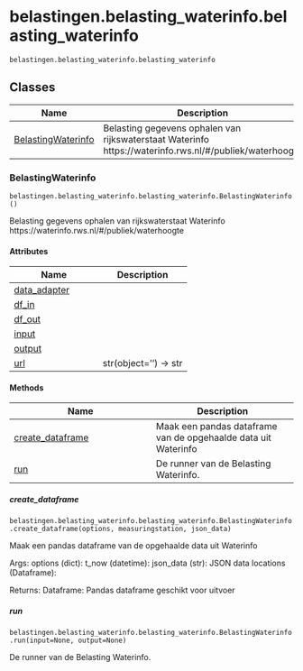 # belastingen.belasting_waterinfo.belasting_waterinfo { #toolbox_continu_inzicht.belastingen.belasting_waterinfo.belasting_waterinfo }

`belastingen.belasting_waterinfo.belasting_waterinfo`



## Classes

| Name | Description |
| --- | --- |
| [BelastingWaterinfo](#toolbox_continu_inzicht.belastingen.belasting_waterinfo.belasting_waterinfo.BelastingWaterinfo) | Belasting gegevens ophalen van rijkswaterstaat Waterinfo https://waterinfo.rws.nl/#/publiek/waterhoogte |

### BelastingWaterinfo { #toolbox_continu_inzicht.belastingen.belasting_waterinfo.belasting_waterinfo.BelastingWaterinfo }

`belastingen.belasting_waterinfo.belasting_waterinfo.BelastingWaterinfo()`

Belasting gegevens ophalen van rijkswaterstaat Waterinfo https://waterinfo.rws.nl/#/publiek/waterhoogte

#### Attributes

| Name | Description |
| --- | --- |
| [data_adapter](#toolbox_continu_inzicht.belastingen.belasting_waterinfo.belasting_waterinfo.BelastingWaterinfo.data_adapter) |  |
| [df_in](#toolbox_continu_inzicht.belastingen.belasting_waterinfo.belasting_waterinfo.BelastingWaterinfo.df_in) |  |
| [df_out](#toolbox_continu_inzicht.belastingen.belasting_waterinfo.belasting_waterinfo.BelastingWaterinfo.df_out) |  |
| [input](#toolbox_continu_inzicht.belastingen.belasting_waterinfo.belasting_waterinfo.BelastingWaterinfo.input) |  |
| [output](#toolbox_continu_inzicht.belastingen.belasting_waterinfo.belasting_waterinfo.BelastingWaterinfo.output) |  |
| [url](#toolbox_continu_inzicht.belastingen.belasting_waterinfo.belasting_waterinfo.BelastingWaterinfo.url) | str(object='') -> str |

#### Methods

| Name | Description |
| --- | --- |
| [create_dataframe](#toolbox_continu_inzicht.belastingen.belasting_waterinfo.belasting_waterinfo.BelastingWaterinfo.create_dataframe) | Maak een pandas dataframe van de opgehaalde data uit Waterinfo |
| [run](#toolbox_continu_inzicht.belastingen.belasting_waterinfo.belasting_waterinfo.BelastingWaterinfo.run) | De runner van de Belasting Waterinfo. |

##### create_dataframe { #toolbox_continu_inzicht.belastingen.belasting_waterinfo.belasting_waterinfo.BelastingWaterinfo.create_dataframe }

`belastingen.belasting_waterinfo.belasting_waterinfo.BelastingWaterinfo.create_dataframe(options, measuringstation, json_data)`

Maak een pandas dataframe van de opgehaalde data uit Waterinfo

Args:
    options (dict):
    t_now (datetime):
    json_data (str): JSON data
    locations (Dataframe): 

Returns:
    Dataframe: Pandas dataframe geschikt voor uitvoer

##### run { #toolbox_continu_inzicht.belastingen.belasting_waterinfo.belasting_waterinfo.BelastingWaterinfo.run }

`belastingen.belasting_waterinfo.belasting_waterinfo.BelastingWaterinfo.run(input=None, output=None)`

De runner van de Belasting Waterinfo.